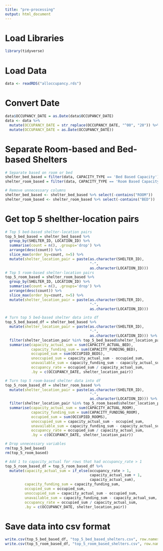```yaml
---
title: "pre-processing"
output: html_document
---
```


# Load Libraries
```r
library(tidyverse)
```

# Load Data
```r
data <- readRDS("alloccupancy.rds")
```

# Convert Date
```r
data$OCCUPANCY_DATE = as.Date(data$OCCUPANCY_DATE)
data <- data %>%
  mutate(OCCUPANCY_DATE = str_replace(OCCUPANCY_DATE, "^00", "20")) %>%
  mutate(OCCUPANCY_DATE = as.Date(OCCUPANCY_DATE))
```

# Separate Room-based and Bed-based Shelters
```r
# Separate based on room or bed
shelter_bed_based = filter(data, CAPACITY_TYPE == 'Bed Based Capacity')
shelter_room_based = filter(data, CAPACITY_TYPE == 'Room Based Capacity')

# Remove unnecessary columns
shelter_bed_based <- shelter_bed_based %>% select(-contains("ROOM"))
shelter_room_based <- shelter_room_based %>% select(-contains("BED"))
```

# Get top 5 shelther-location pairs
```r
# Top 5 bed-based shelter-location pairs
top_5_bed_based = shelter_bed_based %>%
  group_by(SHELTER_ID, LOCATION_ID) %>%
  summarise(count = n(), .groups='drop') %>%
  arrange(desc(count)) %>%
  slice_max(order_by=count, n=5) %>%
  mutate(shelter_location_pair = paste(as.character(SHELTER_ID),
                                       "-",
                                       as.character(LOCATION_ID)))
# Top 5 room-based shelter-location pairs
top_5_room_based = shelter_room_based %>%
  group_by(SHELTER_ID, LOCATION_ID) %>%
  summarise(count = n(), .groups='drop') %>%
  arrange(desc(count)) %>%
  slice_max(order_by=count, n=5) %>%
  mutate(shelter_location_pair = paste(as.character(SHELTER_ID),
                                       "-",
                                       as.character(LOCATION_ID)))

# Turn top 5 bed-based shelter data into df
top_5_bed_based_df = shelter_bed_based %>%
  mutate(shelter_location_pair = paste(as.character(SHELTER_ID),
                                       "-",
                                       as.character(LOCATION_ID))) %>%
  filter(shelter_location_pair %in% top_5_bed_based$shelter_location_pair) %>%
  summarise(capacity_actual_sum = sum(CAPACITY_ACTUAL_BED),
            capacity_funding_sum = sum(CAPACITY_FUNDING_BED),
            occupied_sum = sum(OCCUPIED_BEDS),
            unoccupied_sum = capacity_actual_sum - occupied_sum,
            unavailable_sum = capacity_funding_sum - capacity_actual_sum,
            occupancy_rate = occupied_sum / capacity_actual_sum,
            .by = c(OCCUPANCY_DATE, shelter_location_pair))

# Turn top 5 room-based shelter data into df
top_5_room_based_df = shelter_room_based %>%
  mutate(shelter_location_pair = paste(as.character(SHELTER_ID),
                                       "-",
                                       as.character(LOCATION_ID))) %>%
  filter(shelter_location_pair %in% top_5_room_based$shelter_location_pair) %>%
  summarise(capacity_actual_sum = sum(CAPACITY_ACTUAL_ROOM),
            capacity_funding_sum = sum(CAPACITY_FUNDING_ROOM),
            occupied_sum = sum(OCCUPIED_ROOMS),
            unoccupied_sum = capacity_actual_sum - occupied_sum,
            unavailable_sum = capacity_funding_sum - capacity_actual_sum,
            occupancy_rate = occupied_sum / capacity_actual_sum,
            .by = c(OCCUPANCY_DATE, shelter_location_pair))

# Drop unnecessary variables
rm(top_5_bed_based)
rm(top_5_room_based)
```

```r
# Add 1 to capacity_actual for rows that had occupancy_rate > 1
top_5_room_based_df = top_5_room_based_df %>%
  mutate(capacity_actual_sum = if_else(occupancy_rate > 1,
                                       capacity_actual_sum + 1,
                                       capacity_actual_sum),
         capacity_funding_sum = capacity_funding_sum,
         occupied_sum = occupied_sum,
         unoccupied_sum = capacity_actual_sum - occupied_sum,
         unavailable_sum = capacity_funding_sum - capacity_actual_sum,
         occupancy_rate = occupied_sum / capacity_actual_sum,
         .by = c(OCCUPANCY_DATE, shelter_location_pair))
```

# Save data into csv format
```r
write.csv(top_5_bed_based_df, "top_5_bed_based_shelters.csv", row.names = FALSE)
write.csv(top_5_room_based_df, "top_5_room_based_shelters.csv", row.names=FALSE)
```
